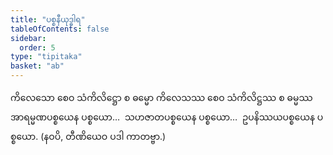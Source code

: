 ```yaml
---
title: "ပစ္စနီယုဒ္ဓါရ"
tableOfContents: false
sidebar:
  order: 5
type: "tipitaka"
basket: "ab"
---
```



<DynamicBreadcrumb />

<Division number="93">

<Paragraph number="4046">
ကိလေသော စေဝ သံကိလိဋ္ဌော စ ဓမ္မော ကိလေသဿ စေဝ သံကိလိဋ္ဌဿ စ ဓမ္မဿ အာရမ္မဏပစ္စယေန ပစ္စယော…  သဟဇာတပစ္စယေန ပစ္စယော…  ဥပနိဿယပစ္စယေန ပစ္စယော. (နဝပိ, တီဏိယေဝ ပဒါ ကာတဗ္ဗာ.)
</Paragraph>
</Division>